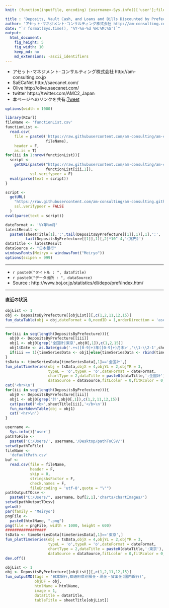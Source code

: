 ```yaml
---
knit: (function(inputFile, encoding) {username<-Sys.info()['user'];fileName<-'defaultPath.csv';pathToFile <-paste0('C:/Users/', username,'/Desktop/pathToCSV/');setwd(pathToFile);buf0<-read.csv(fileName,header = F,skip = 0,stringsAsFactor = F,check.names = F,fileEncoding = 'utf-8');timeStamp<-format(Sys.time(),'%Y%m%d%H%M%S');htmlName<-'DepositsByPrefecture';rmarkdown::render(inputFile, encoding = encoding, output_file = paste0('C:/Users/',username,buf0[2,1],'charts/','am-consulting.co.jp-',htmlName,'.html')) })

title : 'Deposits, Vault Cash, and Loans and Bills Discounted by Prefecture(Domestically Licensed Banks)'
author: 'アセット･マネジメント･コンサルティング株式会社 http://am-consulting.co.jp'
date: "`r format(Sys.time(), '%Y-%m-%d %H:%M:%S')`"
output: 
  html_document:
    fig_height: 5
    fig_width: 10
    keep_md: no
    md_extensions: -ascii_identifiers 
---
```

<link href="http://knowledgevault.saecanet.com/components/rmarkdown-html.css" rel="stylesheet">
<script src="http://knowledgevault.saecanet.com/components/JavascriptCode.js"></script>
<style>.main-container {max-width : 1000px;}</style>

- アセット･マネジメント･コンサルティング株式会社 http://am-consulting.co.jp
- SaECaNet http://saecanet.com/
- Olive http://olive.saecanet.com/
- twitter https://twitter.com/AMC2_Japan
- 本ページへのリンクを共有:<a href="https://twitter.com/share" class="twitter-share-button" data-via="AMC2_Japan" data-size="large">Tweet</a> <script>!function(d,s,id){var js,fjs=d.getElementsByTagName(s)[0],p=/^http:/.test(d.location)?'http':'https';if(!d.getElementById(id)){js=d.createElement(s);js.id=id;js.src=p+'://platform.twitter.com/widgets.js';fjs.parentNode.insertBefore(js,fjs);}}(document, 'script', 'twitter-wjs');</script>

```r
options(width = 1000)
```

```r
library(RCurl)
fileName <- 'functionList.csv'
functionList <-
  read.csv(
    file = paste0('https://raw.githubusercontent.com/am-consulting/am-consulting.github.io/master/csv/',
                  fileName),
    header = F,
    as.is = T)
for(iii in 1:nrow(functionList)){
  script <- 
    getURL(paste0("https://raw.githubusercontent.com/am-consulting/am-consulting.github.io/master/", 
                  functionList[iii,1]),
           ssl.verifypeer = F)
  eval(parse(text = script))
}
```

```r
script <-
  getURL(
    "https://raw.githubusercontent.com/am-consulting/am-consulting.github.io/master/importDepositsByPrefecture.r",
    ssl.verifypeer = FALSE
  )
eval(parse(text = script))
```

```r
dateFormat <- '%Y年%m月'
latestResult <-
  paste0(sheetTitle[1],':',tail(DepositsByPrefecture[[1]],1)[,1],':',
         tail(DepositsByPrefecture[[1]],1)[,2]*10^-4,'(兆円)')
dataTitle <- latestResult
dataSource <- "日本銀行"
windowsFonts(Meiryo = windowsFont("Meiryo"))
options(scipen = 999)
```

***

- `r paste0("タイトル : ", dataTitle)`
- `r paste0("データ出所 : ", dataSource)`
- Source : http://www.boj.or.jp/statistics/dl/depo/pref/index.htm/

***

#### 直近の状況

```r
objList <- 1
obj <- DepositsByPrefecture[[objList]][,c(1,2,11,12,15)]
fun_dataTable(obj = obj,dateFormat = 0,needID = 1,orderDirection = 'asc',title = sheetTitle[objList])
```

***

```r
for(iii in seq(length(DepositsByPrefecture))){
  obj0 <- DepositsByPrefecture[[iii]]
  obj1 <- obj0[grep('全国計|東京',obj0[,1]),c(1,2,15)]
  obj1$Date <- as.Date(gsub('.+<([0-9]+)年([0-9]+)月末>','\\1-\\2-1',sheetTitle[iii]))
  if(iii == 1){timeSeriesData <- obj1}else{timeSeriesData <- rbind(timeSeriesData,obj1)}
}
tsData <- timeSeriesData[timeSeriesData[,1]=='全国計',]
fun_plotTimeSeries(obj = tsData,objX = 4,objYL = 2,objYR = 3,
                   typeL = 'o',typeR = 'o',dateFormat = dateFormat,
                   chartType = 2,dataTitle = paste0(dataTitle,':全国計'),
                   dataSource = dataSource,fitLcolor = 0,fitRcolor = 0,cexL = 2.5,cexR = 2.5)
cat('<hr>\n')
for(iii in seq(length(DepositsByPrefecture))){
  obj0 <- DepositsByPrefecture[[iii]]
  obj1 <- obj0[grep('計',obj0[,1]),c(1,2,11,12,15)]
  cat(paste0('<b>',sheetTitle[iii],'</b>\n'))
  fun_markdownTable(obj = obj1)
  cat('<hr>\n')
}
```

```r
username <-
  Sys.info()['user']
pathToFile <-
  paste0('C:/Users/', username,'/Desktop/pathToCSV/')
setwd(pathToFile)
fileName <-
  'defaultPath.csv'
buf <-
  read.csv(file = fileName,
           header = F,
           skip = 0,
           stringsAsFactor = F,
           check.names = F,
           fileEncoding = 'utf-8',quote = "\"")
pathOutputTOcsv <-
  paste0("C:/Users/", username, buf[2,1],'charts/chartImages/')
setwd(pathOutputTOcsv)
getwd()
par(family = 'Meiryo')
pngFile <-
  paste0(htmlName, ".png")
png(file = pngFile, width = 1000, height = 600)
##################
tsData <- timeSeriesData[timeSeriesData[,1]=='東京',]
fun_plotTimeSeries(obj = tsData,objX = 4,objYL = 2,objYR = 3,
                   typeL = 'o',typeR = 'o',dateFormat = dateFormat,
                   chartType = 2,dataTitle = paste0(dataTitle,':東京'),
                   dataSource = dataSource,fitLcolor = 0,fitRcolor = 0,cexL = 2.5,cexR = 2.5)
dev.off()
```

```r
objList <- 1
obj <- DepositsByPrefecture[[objList]][,c(1,2,11,12,15)]
fun_outputMD(tags = '日本銀行,都道府県別預金・現金・貸出金(国内銀行)',
             objDF = obj,
             htmlName = htmlName,
             image = 1,
             dataTitle = dataTitle,
             tableTitle = sheetTitle[objList])
```

<script>MakeNegative();</script>
<script>
  (function(i,s,o,g,r,a,m){i['GoogleAnalyticsObject']=r;i[r]=i[r]||function(){
  (i[r].q=i[r].q||[]).push(arguments)},i[r].l=1*new Date();a=s.createElement(o),
  m=s.getElementsByTagName(o)[0];a.async=1;a.src=g;m.parentNode.insertBefore(a,m)
  })(window,document,'script','https://www.google-analytics.com/analytics.js','ga');

  ga('create', 'UA-3077339-5', 'auto');
  ga('send', 'pageview');

</script>

